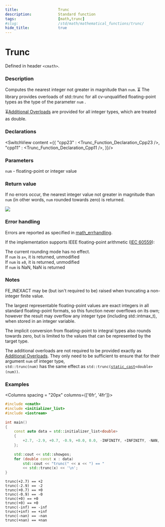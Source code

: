 ```yaml
---
title:                  Trunc
description:            Standard function
tags:                   [math,trunc]
#slug:                  /std/math/mathematical_functions/trunc/
hide_title:             true
---
```




# Trunc

Defined in header `<cmath>`.

### Description

Computes the nearest integer not greater in magnitude than <code>num</code>. 
&#9203;<Since v='cpp23'> The library provides overloads of std::trunc for all cv-unqualified floating-point types as the type of the parameter <code>num</code> </Since>. <br/>

&#9203;<a href='#declarations'>Additional Overloads</a> are provided for all integer types, which are treated as <span class='col-lb'>double</span>.

### Declarations

<SwitchView content ={{
    "cpp23" : <Trunc_Function_Declaration_Cpp23 />,
    "cpp11" : <Trunc_Function_Declaration_Cpp11 />,
}}/>

### Parameters
 
&#8203;<code>num</code> - floating-point or integer value

### Return value

If no errors occur, the nearest integer value not greater in magnitude than <code>num</code> (in other words, <code>num</code> rounded towards zero) is returned.

<Image maxheight={300}
        src="/img/doc/math/trunc/math-trunc.svg"
    />

### Error handling

Errors are reported as specified in <a href='/docs/std/math/math_errhandling'>math_errhandling</a>.

If the implementation supports IEEE floating-point arithmetic (<a href='https://www.iso.org/standard/80985.html'>IEC 60559</a>):

The current rounding mode has no effect. <br/>
If <code>num</code> is `±∞`, it is returned, unmodified<br/>
If <code>num</code> is `±0`, it is returned, unmodified<br/>
If <code>num</code> is NaN, NaN is returned<br/>

### Notes

FE_INEXACT may be (but isn't required to be) raised when truncating a non-integer finite value.

The largest representable floating-point values are exact integers in all standard floating-point formats, 
so this function never overflows on its own; however the result may overflow any integer type (including std::intmax_t), when stored in an integer variable.

The implicit conversion from floating-point to integral types also rounds towards zero, 
but is limited to the values that can be represented by the target type.

The additional overloads are not required to be provided exactly as <a href='#declarations'>Additional Overloads</a>. 
They only need to be sufficient to ensure that for their argument <code>num</code> of integer type, <br/>
`std::trunc(num)` has the same effect as <code>std::trunc(<a href='/docs/std/lang-support/static_cast'>static_cast</a>&lt;<span class='col-lb'>double</span>&gt;(num))</code>.

### Examples

<Columns spacing = "20px" columns={['6fr', '4fr']}>
<div>

```cpp
#include <cmath>
#include <initializer_list>
#include <iostream>
 
int main()
{
    const auto data = std::initializer_list<double>
    {
        +2.7, -2.9, +0.7, -0.9, +0.0, 0.0, -INFINITY, +INFINITY, -NAN, +NAN
    };
 
    std::cout << std::showpos;
    for (double const x : data)
        std::cout << "trunc(" << x << ") == " 
        << std::trunc(x) << '\n';
}

```

</div><div>

```plaintext title="Possible Result"
trunc(+2.7) == +2
trunc(-2.9) == -2
trunc(+0.7) == +0
trunc(-0.9) == -0
trunc(+0) == +0
trunc(+0) == +0
trunc(-inf) == -inf
trunc(+inf) == +inf
trunc(-nan) == -nan
trunc(+nan) == +nan
```

</div>
</Columns>